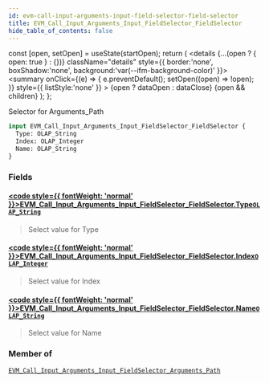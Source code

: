 ```yaml
---
id: evm-call-input-arguments-input-field-selector-field-selector
title: EVM_Call_Input_Arguments_Input_FieldSelector_FieldSelector
hide_table_of_contents: false
---
```







  const [open, setOpen] = useState(startOpen);
  return (
    <details {...(open ? { open: true } : {})} className="details" style={{ border:'none', boxShadow:'none', background:'var(--ifm-background-color)' }}>
      <summary
        onClick={(e) => {
          e.preventDefault();
          setOpen((open) => !open);
        }}
        style={{ listStyle:'none' }}
      >
      {open ? dataOpen : dataClose}
      </summary>
      {open && children}
    </details>
  );
};




Selector for Arguments_Path


```graphql
input EVM_Call_Input_Arguments_Input_FieldSelector_FieldSelector {
  Type: OLAP_String
  Index: OLAP_Integer
  Name: OLAP_String
}
```




### Fields

#### [<code style={{ fontWeight: 'normal' }}>EVM_Call_Input_Arguments_Input_FieldSelector_FieldSelector.<b>Type</b></code>](#)<Bullet />[`OLAP_String`](/docs/graphql-reference/inputs/olap-string) <Badge class="secondary" text="input"/>
> Select value for Type
> 

#### [<code style={{ fontWeight: 'normal' }}>EVM_Call_Input_Arguments_Input_FieldSelector_FieldSelector.<b>Index</b></code>](#)<Bullet />[`OLAP_Integer`](/docs/graphql-reference/inputs/olap-integer) <Badge class="secondary" text="input"/>
> Select value for Index
> 

#### [<code style={{ fontWeight: 'normal' }}>EVM_Call_Input_Arguments_Input_FieldSelector_FieldSelector.<b>Name</b></code>](#)<Bullet />[`OLAP_String`](/docs/graphql-reference/inputs/olap-string) <Badge class="secondary" text="input"/>
> Select value for Name
> 



### Member of

[`EVM_Call_Input_Arguments_Input_FieldSelector_Arguments_Path`](/docs/graphql-reference/inputs/evm-call-input-arguments-input-field-selector-arguments-path)  <Badge class="secondary" text="input"/>

